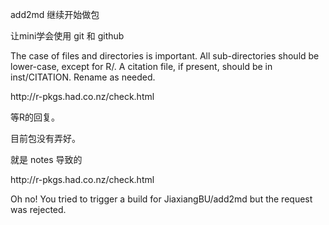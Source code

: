 add2md 继续开始做包

让mini学会使用 git 和 github

The case of files and directories is important. All sub-directories should be lower-case, except for R/. A citation file, if present, should be in inst/CITATION. Rename as needed.

http://r-pkgs.had.co.nz/check.html

等R的回复。

目前包没有弄好。

就是 notes 导致的

http://r-pkgs.had.co.nz/check.html

Oh no!
You tried to trigger a build for JiaxiangBU/add2md but the request was rejected.